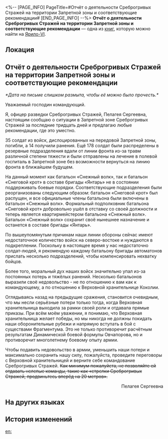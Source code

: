 <%-- [PAGE_INFO]
PageTitle=#Отчёт о деятельности Среброгривых Стражей на территории Запретной зоны и соответствующие рекомендации#
[END_PAGE_INFO] --%>
{{Дополнить}}
{{Книга Инфобокс
|id           = 123
|Название     = 
|Изображение  = Предмет Записи.png
|Мир          = Ярило-VI
|Томов        = 1
|Автор        = <!--нужно добавить-->
|Описание     = Строгий отчёт о недавних действиях Среброгривых Стражей. Похоже, написанный рукой нынешнего офицера разведки.
|Том1         = {{tx}}
|Источник1    = {{tx|Отсутствует источник}}
|Персонажи    = 
|Фракции      = 
}}
'''Отчёт о деятельности Среброгривых Стражей на территории Запретной зоны и соответствующие рекомендации''' — одна из [[Книги|книг]], которую можно найти на [[Ярило-VI]].

==Локация==
{{Отметка карты|<!--название карты-->|<!--id отметки-->}}

==Отчёт о деятельности Среброгривых Стражей на территории Запретной зоны и соответствующие рекомендации==
''*Дата на письме слишком размыта, чтобы её можно было прочесть.*''

Уважаемый господин командующий.

Я, офицер разведки Среброгривых Стражей, Пелагея Сергеевна, настоящим сообщаю о ситуации в Запретной зоне Среброгривых Стражей за последние тридцать дней и предлагаю любые рекомендации, где это уместно.

35 солдат из войск, дислоцированных на передовой Запретной зоны, погибли, а 14 получили ранения. Ещё 178 солдат были распределены в резервные подразделения вдали от линии фронта из-за травм различной степени тяжести и были отправлены на лечение в полевой госпиталь в Запретной зоне без возможности вернуться на линию фронта в ближайшем будущем.

На данный момент как батальон «Снежный волк», так и батальон «Снеговой крот» в составе бригады «Янтарь» не в состоянии поддерживать боевые порядки. Соответствующие подразделения были реорганизованы следующим образом: батальон «Снеговой крот» был распущен, и все официальные члены батальона были включены в батальон «Снежный волк». Формальный подполковник батальона «Снеговой крот» добровольно ушёл в отставку со своей должности и теперь является квартирмейстером батальона «Снежный волк». Батальон «Снежный волк» сохранит своё нынешнее назначение и останется в составе бригады «Янтарь».

По вышеупомянутым причинам наши линии обороны сейчас имеют недостаточное количество войск на северо-востоке и нуждаются в подкреплении. Поскольку в настоящее время у нас недостаточно солдат-людей, я рекомендую каждому батальону бригады автоматонов прислать несколько подразделений, чтобы компенсировать нехватку бойцов.

Более того, моральный дух наших войск значительно упал из-за постоянных потерь и тяжёлых ранений. Несколько батальонов выразили своё недовольство - не по отношению к вам как к командующему, а по отношению к Верховной хранительнице Коколии.

Оглядываясь назад на предыдущие сражения, становится очевидным, что мы несли серьёзные потери только тогда, когда Верховная хранительница выходила за рамки своей роли и отдавала прямые приказы. При всём моём уважении, я понимаю, что Верховная хранительница желает победы, но мы никогда не должны покидать наши оборонительные рубежи и напрямую вступать в бой с существами Фрагментума. Это не только противоречит расчётным результатам Динамической боевой формулы Овчапорова, но и противоречит многолетнему боевому опыту армии.

Чтобы подавить недовольство в армии, уменьшить наши потери и максимально сохранить нашу силу, пожалуйста, проведите переговоры с Верховной хранительницей и верните себе командование Среброгривых Стражей. <s>Как минимум пожалуйста, не позволяйте ей отдавать нелепые команды, такие как «стрелки Среброгривых Стражей, продвиньтесь вперёд на 20 метров».</s>

<div align="right">Пелагея Сергеевна</div>

==На других языках==
{{На других языках
|en   = ''Report on Recent Activities in the Silvermane Guard Restricted Zone and Related Suggestions''
|zhs  = 《铁卫禁区近况汇总及相关意见》
|zht  = 《鐵衛禁區近況匯總及相關意見》
|ja   = 『シルバーメイン禁区の近況総括及び関連意見』
|ko   = ≪철위대 금지구역 근황 보고 및 관련 건의 사항≫
|es   = Informe sobre las actividades recientes en la zona restringida de la Guardia Crinargenta y recomendaciones relacionadas
|fr   = ''Rapport sur les activités récentes dans la Zone réglementée de la Garde de la crinière d'argent et suggestions''
|ru   = Отчёт о деятельности Среброгривых Стражей на территории Запретной зоны и соответствующие рекомендации
|th   = "รายงานกิจกรรมล่าสุดใน Silvermane Guard Restricted Zone และคำแนะนำที่เกี่ยวข้อง"
|vi   = "Thu Thập Gần Đây Về Cấm Địa Thiết Vệ Và Những Ý Kiến Liên Quan"
|de   = „Bericht über jüngste Aktivitäten im Sperrgebiet der Silbermähnen-Wachen und diesbezügliche Vorschläge“
|id   = "Laporan Aktivitas Terbaru di Silvermane Guard Restricted Zone dan Rekomendasi Terkait"
|pt   = "Relatório de Atividades Recentes na Zona Restrita da Guarda Crinalva e Sugestões Relacionadas"
}}

==История изменений==
{{История изменений|3.5}}

[[en:]]